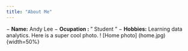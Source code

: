 ```yaml
---
title: "About Me"
---
```


− __Name:__ Andy Lee
− __Ocupation : __ " Student "
− __Hobbies:__ Learning data analytics.
Here is a super cool photo.
! [Home photo] (home.jpg){width=50%}
